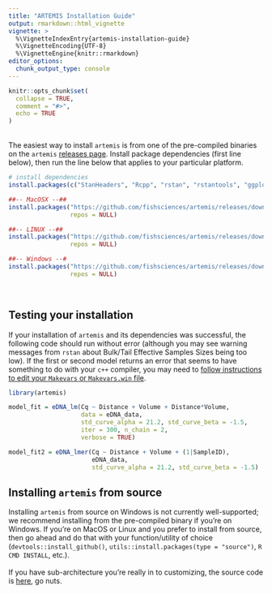 ```yaml
---
title: "ARTEMIS Installation Guide"
output: rmarkdown::html_vignette
vignette: >
  %\VignetteIndexEntry{artemis-installation-guide}
  %\VignetteEncoding{UTF-8}
  %\VignetteEngine{knitr::rmarkdown}
editor_options: 
  chunk_output_type: console
---
```


```r
knitr::opts_chunk$set(
  collapse = TRUE,
  comment = "#>",
  echo = TRUE
)
```

<br>
The easiest way to install `artemis` is from one of the pre-compiled binaries on the `artemis` [releases page](https://github.com/fishsciences/artemis/releases).  Install package dependencies (first line below), then run the line below that applies to your particular platform. 


```r
# install dependencies
install.packages(c("StanHeaders", "Rcpp", "rstan", "rstantools", "ggplot2", "lme4"))

##-- MacOSX --##
install.packages("https://github.com/fishsciences/artemis/releases/download/v0.9/artemis_0.9.0_R_OSX.tgz",
                 repos = NULL)

##-- LINUX --##
install.packages("https://github.com/fishsciences/artemis/releases/download/v0.9/artemis_0.9.0_R_x86_64-pc-linux-gnu.tar.gz", 
                 repos = NULL)

##-- Windows --#
install.packages("https://github.com/fishsciences/artemis/releases/download/v0.9/artemis.zip", 
                 repos = NULL)


```
<br>

## Testing your installation

If your installation of `artemis` and its dependencies was successful, the following code should run without error (although you may see warning messages from `rstan` about Bulk/Tail Effective Samples Sizes being too low). If the first or second model returns an error that seems to have something to do with your `c++` compiler, you may need to [follow instructions to edit your `Makevars` or `Makevars.win` file](https://github.com/stan-dev/rstan/wiki/RStan-Getting-Started).

```r
library(artemis)

model_fit = eDNA_lm(Cq ~ Distance + Volume + Distance*Volume, 
                    data = eDNA_data,
                    std_curve_alpha = 21.2, std_curve_beta = -1.5,
                    iter = 300, n_chain = 2,
                    verbose = TRUE)

model_fit2 = eDNA_lmer(Cq ~ Distance + Volume + (1|SampleID),
                       eDNA_data,
                       std_curve_alpha = 21.2, std_curve_beta = -1.5)

```


## Installing `artemis` from source

Installing `artemis` from source on Windows is not currently well-supported; we recommend installing from the pre-compiled binary if you're on Windows.  If you're on MacOS or Linux and you prefer to install from source, then go ahead and do that with your function/utility of choice (`devtools::install_github()`, `utils::install.packages(type = "source")`, `R CMD INSTALL`, etc.).  
<br>
If you have sub-architecture you're really in to customizing, the source code is [here](https://github.com/fishsciences/artemis/releases), go nuts.

<br>
